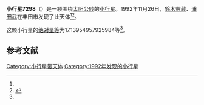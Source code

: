 {{Infobox planet
| bgcolour = #FFFFC0
| name = 7298
| symbol = 
| image = 
| caption = 
| discovery = yes
| discovery_ref = 
| discoverer = [[鈴木憲蔵|鈴木憲蔵]]、[[浦田武|浦田武]]
| discovery_site = [[丰田市|丰田市]] 
| discovered = 1992年11月26日
| designations = yes
| mp_name = 
| named_after = 
| alt_names = 1992 WM5/ 1965 AF / 1973 AZ2 / 1988 XQ2
| mp_category = [[主带小行星|主带小行星]]
| orbit_ref = <ref name="a">[http://ssd.jpl.nasa.gov/sbdb.cgi?sstr=7298 7298] {{Wayback|url=http://ssd.jpl.nasa.gov/sbdb.cgi?sstr=7298 |date=20210810180350 }}，小行星數據庫瀏覽器（JPL Small-Body Database Browser）－[[美国国家航空航天局|美国国家航空航天局]]喷气推进实验室</ref>
| epoch = 2456400.5 (2013年4月18日更新)
| aphelion = {{convert|2.8590126234987|AU|km|3|abbr=on|lk=out}}
| perihelion = {{convert|2.201617439200427|AU|km|3|abbr=on}}
| semimajor = {{convert|2.530315031349563|AU|km|3|abbr=on}}
| eccentricity = 0.129903821
| period = 1470.145504 [[日|日]]<br />4.03[[儒略年|儒略年]]
| avg_speed = 
| inclination = 8.318019686271503
| asc_node = 88.76670394020417
| mean_anomaly = 
| arg_peri = 17.13954957925984
| satellites = 
| physical_characteristics = yes
| dimensions = 
| mass = 
| density = 
| surface_grav = 
| escape_velocity = 
| sidereal_day = 
| axial_tilt = 
| pole_ecliptic_lat = 
| pole_ecliptic_lon = 
| albedo = 
| temperatures= 
| temp_name1 = 
| mean_temp_1 = 
| max_temp_1 = 
| temp_name2 = 
| max_temp_2 = 
| spectral_type = 
| abs_magnitude = 17.13954957925984
}}

'''小行星7298'''（{{lang-en|7298}}）是一颗围绕[[太阳|太阳]][[公转|公转]]的[[小行星|小行星]]。1992年11月26日，[[鈴木憲蔵|鈴木憲蔵]]、[[浦田武|浦田武]]在丰田市发现了此天体<ref name="a" /><ref>{{cite news|title=小行星列表|url=http://cfa-www.harvard.edu/iau/lists/NumberedMPs.txt|accessdate=2013-07-08|newspaper=哈佛大学|archive-date=2008-05-17|archive-url=https://web.archive.org/web/20080517010638/http://cfa-www.harvard.edu/iau/lists/NumberedMPs.txt|dead-url=no}}</ref>。

这颗小行星的[[绝对星等|绝对星等]]为17.13954957925984等<ref name="a" />。

==参考文献==
{{reflist}}
{{Minor Planet Number|[[小行星7297|小行星7297]]|[[小行星7299|小行星7299]]}}

{{小天体}}

[[Category:小行星带天体|Category:小行星带天体]]
[[Category:1992年发现的小行星|Category:1992年发现的小行星]]

{{asteroid-stub}}